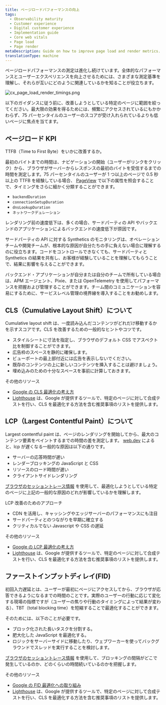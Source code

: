 ```yaml
---
title: ページロードパフォーマンスの向上
tags:
  - Observability maturity
  - Customer experience
  - Digital customer experience
  - Implementation guide
  - Core web vitals
  - Page load
  - Page render
metaDescription: Guide on how to improve page load and render metrics.
translationType: machine
---
```


ページロードパフォーマンスの測定は進化し続けています。全体的なパフォーマンスとユーザーエクスペリエンスを向上させるためには、さまざまな測定基準を理解し、それらが互いにどのように関連しているかを知ることが役立ちます。

![cx_page_load_render_timings.png](src/images/cx_page_load_render_timings.png 'ページロードとレンダリングのタイミング')

以下のガイダンスに従う前に、改善しようとしている特定のページに範囲を絞ってください。最大限の効果を得るためには、頻繁にアクセスされているにもかかわらず、75 パーセンタイルのユーザーのスコアが受け入れられているよりも低いページに焦点を当てます。

## ページロード KPI

TTFB（Time to First Byte）をいかに改善するか。

最初のバイトまでの時間は、ナビゲーションの開始（ユーザーがリンクをクリック）から、ブラウザがサーバーからレスポンスの最初のバイトを受信するまでの時間を測定します。75 パーセンタイルのユーザーが 1 つ以上のページで 0.5 秒以上の TTFB を経験している場合、 [PageView](https://docs.newrelic.com/attribute-dictionary/?dataSource=Browser+agent&event=PageView) で以下の属性を照会することで、タイミングをさらに細かく分類することができます。

- `backendDuration`
- `connectionSetupDuration`
- `dnsLookupDuration`
- `ネットワークデュレーション`

レンダリング前の速度低下は、多くの場合、サードパーティの API やバックエンドのアプリケーションによるバックエンドの速度低下が原因です。

サードパーティの API に対する Synthetics のモニタリングは、オペレーションチームや開発チームが、根本的な原因が自分たちの手に負えない場合に理解するのに役立ちます。コードをコントロールできなくても、サードパーティと Synthetics の結果を共有し、お客様が経験していることを理解してもらうことで、結果に影響を与えることができます。

バックエンド・アプリケーションが自分または自分のチームで所有している場合は、APM エージェント、Pixie、または OpenTelemetry を使用してパフォーマンスを把握および管理することができます。チーム間のコミュニケーションを容易にするために、サービスレベル管理の境界線を導入することをお勧めします。

## CLS（Cumulative Layout Shift）について

Cumulative layout shift は、一度読み込んだコンテンツがどれだけ移動するかを示すスコアです。CLS を改善するための一般的なヒントやコツです。

- スタイルシートに寸法を指定し、ブラウザのデフォルト CSS でアスペクト比を制御することができます。
- 広告枠のスペースを静的に確保します。
- ビューポートの最上部付近には広告を表示しないでください。
- 既存のコンテンツの上に新しいコンテンツを挿入することは避けましょう。
- 埋め込みのための十分なスペースを事前に計算しておきます。

その他のリソース

- [Google の CLS 最適化の考え方](https://web.dev/optimize-cls/)
- [Lighthouse](https://developers.google.com/web/tools/lighthouse) は、Google が提供するツールで、特定のページに対して合成テストを行い、CLS を最適化する方法を含む推奨事項のリストを提供します。

## LCP（Largest Contentful Paint）について

Largest contentful paint は、ページのレンダリングを開始してから、最大のコンテンツ要素をペイントするまでの時間の差を測定します。 [web.dev](https://web.dev) によると、lcp が遅くなる一般的な原因は以下の通りです。

- サーバーの応答時間が遅い
- レンダーブロッキングの JavaScript と CSS
- リソースのロード時間が遅い
- クライアントサイドレンダリング

[ブラウザのセッショントレース情報](/docs/browser/browser-monitoring/browser-pro-features/session-traces-explore-webpages-life-cycle/) を使用して、最適化しようとしている特定のページに上記の一般的な原因のどれが影響しているかを理解します。

LCP 改善のためのアプローチ

- CDN を活用し、キャッシングやエッジサーバーのパフォーマンスにも注目
- サードパーティとのつながりを早期に確立する
- クリティカルでない Javascript や CSS の遅延

その他のリソース

- [Google の LCP 最適化の考え方](https://web.dev/optimize-lcp/)
- [Lighthouse](https://developers.google.com/web/tools/lighthouse) は、Google が提供するツールで、特定のページに対して合成テストを行い、CLS を最適化する方法を含む推奨事項のリストを提供します。

## ファーストインプットディレイ(FID)

初回入力遅延とは、ユーザーが最初にページにアクセスしてから、ブラウザが応答できるようになるまでの時間のことです。実際のユーザーの行動に応じて変化する現場の指標ですが（ユーザーの焦りや行動のタイミングによって結果が変わる）、TBT（total blocking time）を短縮することで最適化することができます。

そのためには、以下のことが必要です。

- ブロック化された長いタスクを分割する。
- 肥大化した JavaScript を最適化する。
- ロジックをサーバーサイドに移動したり、ウェブワーカーを使ってバックグラウンドでスレッドを実行することを検討します。

[ブラウザのセッショントレース情報](/docs/browser/browser-monitoring/browser-pro-features/session-traces-explore-webpages-life-cycle/) を使用して、ブロッキングの間隔がどこで発生しているのか、どのくらいの時間続いているのかを把握します。

その他のリソース

- [Google の FID 最適化への取り組み](https://web.dev/optimize-fid/)
- [Lighthouse](https://developers.google.com/web/tools/lighthouse) は、Google が提供するツールで、特定のページに対して合成テストを行い、CLS を最適化する方法を含む推奨事項のリストを提供します。
